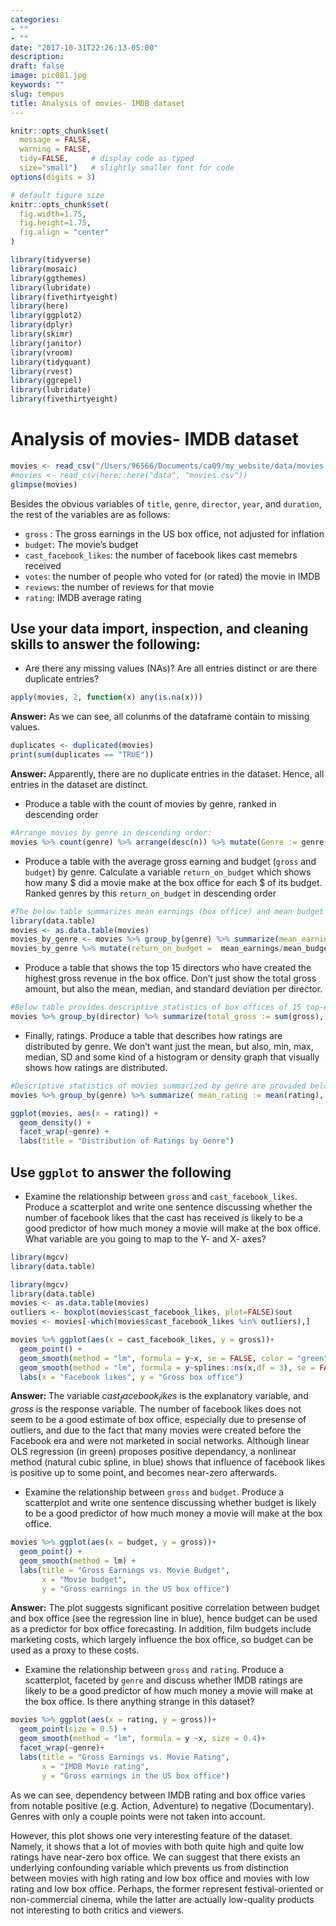 ```yaml
---
categories:
- ""
- ""
date: "2017-10-31T22:26:13-05:00"
description: 
draft: false
image: pic081.jpg
keywords: ""
slug: tempus
title: Analysis of movies- IMDB dataset
---
```

```r
knitr::opts_chunk$set(
  message = FALSE, 
  warning = FALSE, 
  tidy=FALSE,     # display code as typed
  size="small")   # slightly smaller font for code
options(digits = 3)

# default figure size
knitr::opts_chunk$set(
  fig.width=1.75, 
  fig.height=1.75,
  fig.align = "center"
)
```
```r
library(tidyverse)  
library(mosaic)
library(ggthemes)
library(lubridate)
library(fivethirtyeight)
library(here)
library(ggplot2)
library(dplyr)
library(skimr)
library(janitor)
library(vroom)
library(tidyquant)
library(rvest)
library(ggrepel)
library(lubridate)
library(fivethirtyeight)
```
# Analysis of movies- IMDB dataset
  
```r
movies <- read_csv("/Users/96566/Documents/ca09/my_website/data/movies.csv")
#movies <- read_csv(here::here("data", "movies.csv"))
glimpse(movies)

```

Besides the obvious variables of `title`, `genre`, `director`, `year`, and `duration`, the rest of the variables are as follows:

- `gross` : The gross earnings in the US box office, not adjusted for inflation
- `budget`: The movie's budget 
- `cast_facebook_likes`: the number of facebook likes cast memebrs received
- `votes`: the number of people who voted for (or rated) the movie in IMDB 
- `reviews`: the number of reviews for that movie
- `rating`: IMDB average rating 

## Use your data import, inspection, and cleaning skills to answer the following:

- Are there any missing values (NAs)? Are all entries distinct or are there duplicate entries?

```r
apply(movies, 2, function(x) any(is.na(x)))


```
**Answer:** As we can see, all colunms of the dataframe contain to missing values.

```r
duplicates <- duplicated(movies)
print(sum(duplicates == "TRUE"))

```
**Answer: **Apparently, there are no duplicate entries in the dataset. Hence, all entries in the dataset are distinct.

- Produce a table with the count of movies by genre, ranked in descending order

```r
#Arrange movies by genre in descending order:
movies %>% count(genre) %>% arrange(desc(n)) %>% mutate(Genre := genre, Quantity := n, genre := NULL, n := NULL)
```

- Produce a table with the average gross earning and budget (`gross` and `budget`) by genre. Calculate a variable `return_on_budget` which shows how many $ did a movie make at the box office for each $ of its budget. Ranked genres by this `return_on_budget` in descending order

```r
#The below table summarizes mean earnings (box office) and mean budget by genre. Entries are ranked by the "return on budget" variable
library(data.table)
movies <- as.data.table(movies)
movies_by_genre <- movies %>% group_by(genre) %>% summarize(mean_earnings := mean(gross), mean_budget := mean(budget))
movies_by_genre %>% mutate(return_on_budget =  mean_earnings/mean_budget) %>% arrange(desc(return_on_budget))
```

- Produce a table that shows the top 15 directors who have created the highest gross revenue in the box office. Don't just show the total gross amount, but also the mean, median, and standard deviation per director.

```r
#Below table provides descriptive statistics of box offices of 15 top-earning directors
movies %>% group_by(director) %>% summarize(total_gross := sum(gross), mean_gross := mean(gross), median_gross := median(gross), sd_gross := sd(gross)) %>% arrange(desc(total_gross)) %>% head(15)
```

- Finally, ratings. Produce a table that describes how ratings are distributed by genre. We don't want just the mean, but also, min, max, median, SD and some kind of a histogram or density graph that visually shows how ratings are distributed. 

```r
#Descriptive statistics of movies summarized by genre are provided below:
movies %>% group_by(genre) %>% summarize( mean_rating := mean(rating), median_rating := median(rating), sd_rating := sd(rating), min_rating := min(rating), max_rating := max(rating)) %>% arrange(desc(mean_rating))

```

```r
ggplot(movies, aes(x = rating)) +
  geom_density() +
  facet_wrap(~genre) +
  labs(title = "Distribution of Ratings by Genre")
```

## Use `ggplot` to answer the following

  - Examine the relationship between `gross` and `cast_facebook_likes`. Produce a scatterplot and write one sentence discussing whether the number of facebook likes that the cast has received is likely to be a good predictor of how much money a movie will make at the box office. What variable are you going to map to the Y- and X- axes?
  
  
```r
library(mgcv)
library(data.table)
```


```r
library(mgcv)
library(data.table)
movies <- as.data.table(movies)
outliers <- boxplot(movies$cast_facebook_likes, plot=FALSE)$out
movies <- movies[-which(movies$cast_facebook_likes %in% outliers),]

movies %>% ggplot(aes(x = cast_facebook_likes, y = gross))+ 
  geom_point() +
  geom_smooth(method = "lm", formula = y~x, se = FALSE, color = "green") +
  geom_smooth(method = "lm", formula = y~splines::ns(x,df = 3), se = FALSE) + 
  labs(x = "Facebook likes", y = "Gross box office")
```
**Answer: ** The variable $cast_facebook_likes$ is the explanatory variable, and $gross$ is the response variable. The number of facebook likes does not seem to be a good estimate of box office, especially due to presense of outliers, and due to the fact that many movies were created before the Facebook era and were not marketed in social networks. Although linear OLS regression (in green) proposes positive dependancy, a nonlinear method (natural cubic spline, in blue) shows that influence of facebook likes is positive up to some point, and becomes near-zero afterwards. 

  - Examine the relationship between `gross` and `budget`. Produce a scatterplot and write one sentence discussing whether budget is likely to be a good predictor of how much money a movie will make at the box office.

```r
movies %>% ggplot(aes(x = budget, y = gross))+ 
  geom_point() +
  geom_smooth(method = lm) +
  labs(title = "Gross Earnings vs. Movie Budget",
       x = "Movie budget",
       y = "Gross earnings in the US box office")
```
   **Answer:** The plot suggests significant positive correlation between budget and box office (see the regression line in blue), hence budget can be used as a predictor for box office forecasting. In addition, film budgets include marketing costs, which largely influence the box office, so budget can be used as a proxy to these costs.
  
  - Examine the relationship between `gross` and `rating`. Produce a scatterplot, faceted by `genre` and discuss whether IMDB ratings are likely to be a good predictor of how much money a movie will make at the box office. Is there anything strange in this dataset?
  


```r
movies %>% ggplot(aes(x = rating, y = gross))+ 
  geom_point(size = 0.5) +
  geom_smooth(method = "lm", formula = y ~x, size = 0.4)+
  facet_wrap(~genre)+ 
  labs(title = "Gross Earnings vs. Movie Rating",
       x = "IMDB Movie rating",
       y = "Gross earnings in the US box office")
```
As we can see, dependency between IMDB rating and box office varies from notable positive (e.g. Action, Adventure) to negative (Documentary). Genres with only a couple points were not taken into account. 

However, this plot shows one very interesting feature of the dataset. Namely, it shows that a lot of movies with both quite high and quite low ratings have near-zero box office. We can suggest that there exists an underlying confounding variable which prevents us from distinction between movies with high rating and low box office and movies with low rating and low box office. Perhaps, the former represent festival-oriented or non-commercial cinema, while the latter are actually low-quality products not interesting to both critics and viewers.